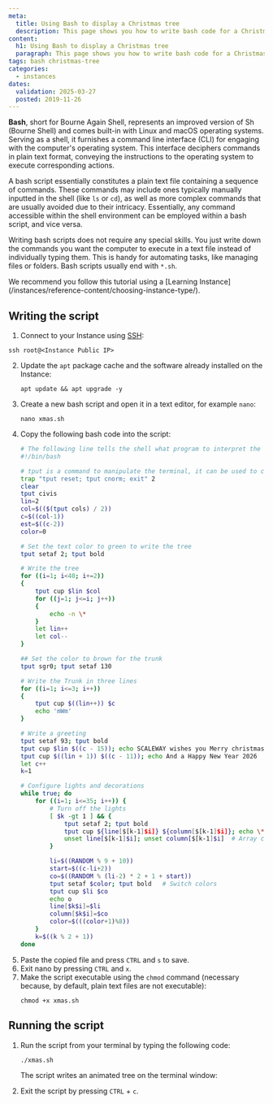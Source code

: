 ```yaml
---
meta:
  title: Using Bash to display a Christmas tree
  description: This page shows you how to write bash code for a Christmas tree and to display it in a shell of your Instance
content:
  h1: Using Bash to display a Christmas tree
  paragraph: This page shows you how to write bash code for a Christmas tree and to display it in a shell of your Instance
tags: bash christmas-tree
categories:
  - instances
dates:
  validation: 2025-03-27
  posted: 2019-11-26
---
```



**Bash**, short for Bourne Again Shell, represents an improved version of Sh (Bourne Shell) and comes built-in with Linux and macOS operating systems. Serving as a shell, it furnishes a command line interface (CLI) for engaging with the computer's operating system. This interface deciphers commands in plain text format, conveying the instructions to the operating system to execute corresponding actions.

A bash script essentially constitutes a plain text file containing a sequence of commands. These commands may include ones typically manually inputted in the shell (like `ls` or `cd`), as well as more complex commands that are usually avoided due to their intricacy. Essentially, any command accessible within the shell environment can be employed within a bash script, and vice versa.

Writing bash scripts does not require any special skills. You just write down the commands you want the computer to execute in a text file instead of individually typing them. This is handy for automating tasks, like managing files or folders. Bash scripts usually end with `*.sh`.

<Message type="tip">
  We recommend you follow this tutorial using a [Learning Instance](/instances/reference-content/choosing-instance-type/).
</Message>

## Writing the script

1. Connect to your Instance using [SSH](/instances/how-to/connect-to-instance/):
```
ssh root@<Instance Public IP>
```
2. Update the `apt` package cache and the software already installed on the Instance:
    ```
    apt update && apt upgrade -y
    ```
3. Create a new bash script and open it in a text editor, for example `nano`:
    ```
    nano xmas.sh
    ```
4. Copy the following bash code into the script:
    ```bash
    # The following line tells the shell what program to interpret the script with
    #!/bin/bash

    # tput is a command to manipulate the terminal, it can be used to change the color of text, apply effects, and generally brighten things up.
    trap "tput reset; tput cnorm; exit" 2
    clear
    tput civis
    lin=2
    col=$(($(tput cols) / 2))
    c=$((col-1))
    est=$((c-2))
    color=0

    # Set the text color to green to write the tree
    tput setaf 2; tput bold

    # Write the tree
    for ((i=1; i<40; i+=2))
    {
        tput cup $lin $col
        for ((j=1; j<=i; j++))
        {
            echo -n \*
        }
        let lin++
        let col--
    }

    ## Set the color to brown for the trunk
    tput sgr0; tput setaf 130

    # Write the Trunk in three lines
    for ((i=1; i<=3; i++))
    {
        tput cup $((lin++)) $c
        echo 'mWm'
    }

    # Write a greeting
    tput setaf 93; tput bold
    tput cup $lin $((c - 15)); echo SCALEWAY wishes you Merry christmas
    tput cup $((lin + 1)) $((c - 11)); echo And a Happy New Year 2026
    let c++
    k=1

    # Configure lights and decorations
    while true; do
        for ((i=1; i<=35; i++)) {
            # Turn off the lights
            [ $k -gt 1 ] && {
                tput setaf 2; tput bold
                tput cup ${line[$[k-1]$i]} ${column[$[k-1]$i]}; echo \*
                unset line[$[k-1]$i]; unset column[$[k-1]$i]  # Array cleanup
            }

            li=$((RANDOM % 9 + 10))
            start=$((c-li+2))
            co=$((RANDOM % (li-2) * 2 + 1 + start))
            tput setaf $color; tput bold   # Switch colors
            tput cup $li $co
            echo o
            line[$k$i]=$li
            column[$k$i]=$co
            color=$(((color+1)%8))
        }
        k=$((k % 2 + 1))
    done
    ```
5. Paste the copied file and press `CTRL` and `s` to save.
6. Exit nano by pressing `CTRL` and `x`.
7. Make the script executable using the `chmod` command (necessary because, by default, plain text files are not executable):
    ```
    chmod +x xmas.sh
    ```

## Running the script

1. Run the script from your terminal by typing the following code:
    ```
    ./xmas.sh
    ```
    The script writes an animated tree on the terminal window:

    <Lightbox image={image} alt="" />
2. Exit the script by pressing `CTRL` + `c`.

<ClickableBanner
  productLogo="generic"
  title="Start your Cloud journey with Scaleway."
  url="https://account.scaleway.com/register"
  label="Create your account"
/>